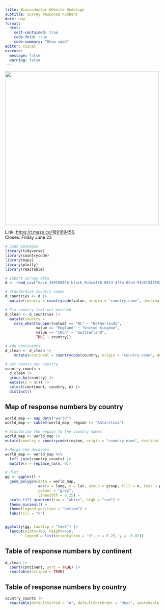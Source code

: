 ```yaml
---
title: Bioconductor Website Redesign 
subtitle: Survey response numbers
date: now
format: 
  html:
    self-contained: true
    code-fold: true
    code-summary: "Show code"
editor: visual
execute:
  message: false
  warning: false
---
```


![](SOCIAL-IMAGE2.png){width="500px"}

Link: <https://t.maze.co/169169456>.\
Closes: Friday June 23

```r
# Load packages
library(tidyverse)
library(countrycode)
library(maps)
library(plotly)
library(reactable)

# Import survey data
d <- read_csv("maze_169169456_block_9ddce458-867d-4f3b-85a4-93d015455926_sessions.csv")

# Standardise country names
d_countries <- d |> 
  mutate(country = countrycode(value, origin = "country.name", destination = "country.name", origin_regex = TRUE)) 

# Fix country text not matched
d_clean <- d_countries |> 
  mutate(country = 
    case_when(toupper(value) == "NL" ~ "Netherlands",
              value == "England" ~ "United Kingdom",
              value == "CH\n" ~ "Switzerland",
              TRUE ~ country))

# Add continents
d_clean <- d_clean |> 
    mutate(continent = countrycode(country, origin = "country.name", destination = "continent"))

# Get counts per country
country_counts <- 
  d_clean |> 
  group_by(country) |>
  mutate(n = n()) |>
  select(continent, country, n) |>
  distinct()
```

## Map of response numbers by country

```r
world_map <- map_data("world")
world_map <- subset(world_map, region != "Antarctica")

# Standarise the region to the country names 
world_map <- world_map |>
mutate(country = countrycode(region, origin = "country.name", destination = "country.name", origin_regex = TRUE))

# Merge the datasets
world_map <- world_map %>%
  left_join(country_counts) |>
  mutate(n = replace_na(n, 0))

# Plot
gg <- ggplot() +
  geom_polygon(data = world_map, 
               aes(x = long, y = lat, group = group, fill = n, text = paste(country, n, sep = "\n")), 
               colour = "grey", 
               linewidth = 0.25) +
  scale_fill_gradient(low = "white", high = "red") + 
  theme_minimal() +
  theme(legend.position = "bottom") +
  labs(fill = "n") 


ggplotly(gg, tooltip = "text") |> 
  layout(width=700, height=450,
         legend = list(orientation = "h", x = 0.25, y = -0.02))
```
## Table of response numbers by continent

```r
d_clean |> 
  count(continent, sort = TRUE) |>
  reactable(striped = TRUE)
```

## Table of response numbers by country

```r
country_counts |>
  reactable(defaultSorted = "n", defaultSortOrder = "desc", searchable = TRUE, striped = TRUE, defaultPageSize = 300)
```